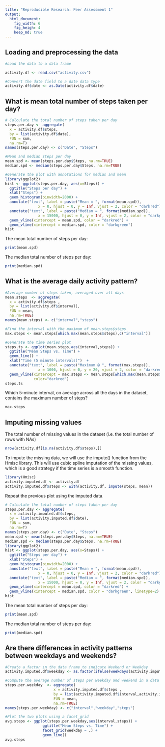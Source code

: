 ```yaml
---
title: "Reproducible Research: Peer Assessment 1"
output: 
  html_document:
    fig_width: 6
    fig_heigh: 4
    keep_md: true
---
```

## Loading and preprocessing the data

```r
#Load the data to a data frame

activity.df <- read.csv("activity.csv")

#Convert the date field to a date data type
activity.df$date <- as.Date(activity.df$date)
```
## What is mean total number of steps taken per day?

```r
# Calculate the total number of steps taken per day
steps.per.day <- aggregate( 
  x = activity.df$steps,
  by = list(activity.df$date),
  FUN = sum,
  na.rm=T)
names(steps.per.day) <- c("Date", "Steps")

#Mean and median steps per day
mean.spd <- mean(steps.per.day$Steps, na.rm=TRUE)
median.spd <- median(steps.per.day$Steps, na.rm=TRUE)

#Generate the plot with annotations for median and mean
library(ggplot2)
hist <- ggplot(steps.per.day, aes(x=Steps)) +
  ggtitle("Steps per day") +
  xlab("Steps") +
  geom_histogram(binwidth=2000) +
  annotate("text", label = paste("Mean = ", format(mean.spd)), 
               x = 0, hjust = 0, y = Inf, vjust = 2, color = "darkred") +
  annotate("text", label = paste("Median = ", format(median.spd)), 
               x = 15000, hjust = 0, y = Inf, vjust = 2, color = "darkgreen") +
  geom_vline(xintercept = mean.spd, color = "darkred") +
  geom_vline(xintercept = median.spd, color = "darkgreen")
hist
```

The mean total number of steps per day:
```r
print(mean.spd)
```

The median total number of steps per day:
```r
print(median.spd)
```

## What is the average daily activity pattern?

```r
#Average number of steps taken, averaged over all days
mean.steps  <- aggregate(
  x = activity.df$steps , 
  by = list(activity.df$interval), 
  FUN = mean,
  na.rm=TRUE)
names(mean.steps) <- c("interval","steps")

#Find the interval with the maximum of mean.steps$steps
max.steps <- mean.steps[which.max(mean.steps$steps),c("interval")]

#Generate the time series plot
steps.ts <- ggplot(mean.steps,aes(interval,steps)) +
  ggtitle("Mean Steps vs. Time") +
  geom_line() +
  xlab("Time (5 minute intervals)")  +
  annotate("text", label = paste("Maximum @ ", format(max.steps)), 
               x = 1000, hjust = 0, y = 20, vjust = 2, color = "darkred") +
  geom_vline(xintercept = max.steps <- mean.steps[which.max(mean.steps$steps),c("interval")],
             color="darkred")
steps.ts 
```

Which 5-minute interval, on average across all the days in the dataset, contains the maximum number of steps?
```r
max.steps
```
## Imputing missing values

The total number of missing values in the dataset (i.e. the total number of rows with NAs)
```r
nrow(activity.df[is.na(activity.df$steps),])
```

To impute the missing data, we will use the impute() function from the Hmisc library. This will use cubic spline imputation of the missing values, which is a good strategy if the time series is a smooth function.
```r
library(Hmisc)
activity.imputed.df <- activity.df
activity.imputed.df$steps <- with(activity.df, impute(steps, mean))
```

Repeat the previous plot using the imputed data.
```r
# Calculate the total number of steps taken per day
steps.per.day <- aggregate( 
  x = activity.imputed.df$steps,
  by = list(activity.imputed.df$date),
  FUN = sum,
  na.rm=T)
names(steps.per.day) <- c("Date", "Steps")
mean.spd <- mean(steps.per.day$Steps, na.rm=TRUE)
median.spd <- median(steps.per.day$Steps, na.rm=TRUE)
library(ggplot2)
hist <- ggplot(steps.per.day, aes(x=Steps)) +
  ggtitle("Steps per day") +
  xlab("Steps") +
  geom_histogram(binwidth=2000) +
  annotate("text", label = paste("Mean = ", format(mean.spd)), 
               x = 0, hjust = 0, y = Inf, vjust = 2, color = "darkred") +
  annotate("text", label = paste("Median = ", format(median.spd)), 
               x = 15000, hjust = 0, y = Inf, vjust = 2, color = "darkgreen") +
  geom_vline(xintercept = mean.spd, color = "darkred") +
  geom_vline(xintercept = median.spd, color = "darkgreen", linetype=2)
hist
```

The mean total number of steps per day:
```r
print(mean.spd)
```

The median total number of steps per day:
```r
print(median.spd)
```

## Are there differences in activity patterns between weekdays and weekends?

```r
#Create a factor in the data frame to indicate Weekend or Weekday
activity.imputed.df$weekday <- as.factor(ifelse(weekdays(activity.imputed.df$date) %in% c("Saturday","Sunday"), "Weekend", "Weekday")) 

#Compute the average number of steps per weekday and weekend in a data frame
steps.per.weekday  <- aggregate(
                      x = activity.imputed.df$steps , 
                      by = list(activity.imputed.df$interval,activity.imputed.df$weekday), 
                      FUN = mean,
                      na.rm=TRUE)
names(steps.per.weekday) <- c("interval","weekday","steps")

#Plot the two plots using a facet_grid
avg.steps <- ggplot(steps.per.weekday,aes(interval,steps)) +
                 ggtitle("Mean Steps vs. Time") +
                 facet_grid(weekday ~ .) +
                 geom_line()
avg.steps 
```
